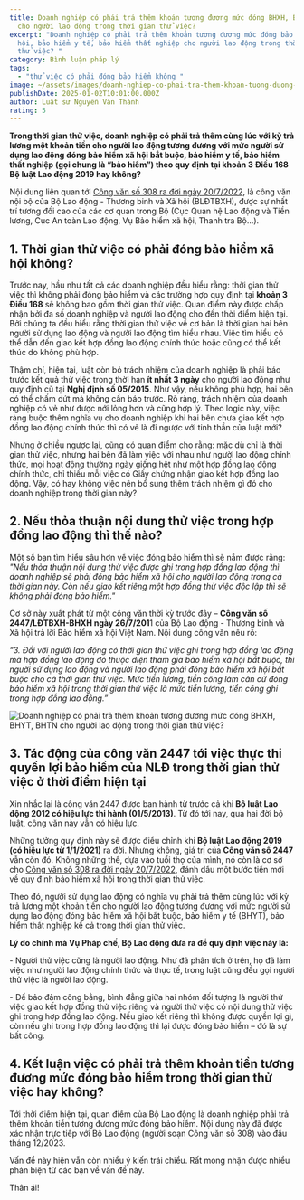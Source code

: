 ```yaml
---
title: Doanh nghiệp có phải trả thêm khoản tương đương mức đóng BHXH, BHYT, BHTN
  cho người lao động trong thời gian thử việc?
excerpt: "Doanh nghiệp có phải trả thêm khoản tương đương mức đóng bảo hiểm xã
  hội, bảo hiểm y tế, bảo hiểm thất nghiệp cho người lao động trong thời gian
  thử việc? "
category: Bình luận pháp lý
tags:
  - "thử việc có phải đóng bảo hiểm không "
image: ~/assets/images/doanh-nghiep-co-phai-tra-them-khoan-tuong-duong-muc-dong-bhxh-bhyt-bhtn-cho-nguoi-lao-dong-trong-thoi-gian-thu-viec.jpg
publishDate: 2025-01-02T10:01:00.000Z
author: Luật sư Nguyễn Văn Thành
rating: 5
---
```

**Trong thời gian thử việc, doanh nghiệp có phải trả thêm cùng lúc với kỳ trả lương một khoản tiền cho người lao động tương đương với mức người sử dụng lao động đóng bảo hiểm xã hội bắt buộc, bảo hiểm y tế, bảo hiểm thất nghiệp (gọi chung là “bảo hiểm”) theo quy định tại khoản 3 Điều 168 Bộ luật Lao động 2019 hay không?**

Nội dung liên quan tới [Công văn số 308 ra đời ngày 20/7/2022](https://luatvietnam.vn/lao-dong/cong-van-308-cv-pc-231335-d6.html), là công văn nội bộ của Bộ Lao động - Thương binh và Xã hội (BLĐTBXH), được sự nhất trí tương đối cao của các cơ quan trong Bộ (Cục Quan hệ Lao động và Tiền lương, Cục An toàn Lao động, Vụ Bảo hiểm xã hội, Thanh tra Bộ...).

## 1. Thời gian thử việc có phải đóng bảo hiểm xã hội không?

Trước nay, hầu như tất cả các doanh nghiệp đều hiểu rằng: thời gian thử việc thì không phải đóng bảo hiểm và các trường hợp quy định tại **khoản 3 Điều 168** sẽ không bao gồm thời gian thử việc. Quan điểm này được chấp nhận bởi đa số doanh nghiệp và người lao động cho đến thời điểm hiện tại. Bởi chúng ta đều hiểu rằng thời gian thử việc về cơ bản là thời gian hai bên người sử dụng lao động và người lao động tìm hiểu nhau. Việc tìm hiểu có thể dẫn đến giao kết hợp đồng lao động chính thức hoặc cũng có thể kết thúc do không phù hợp.

Thậm chí, hiện tại, luật còn bỏ trách nhiệm của doanh nghiệp là phải báo trước kết quả thử việc trong thời hạn **ít nhất 3 ngày** cho người lao động như quy định cũ tại **Nghị định số 05/2015**. Như vậy, nếu không phù hợp, hai bên có thể chấm dứt mà không cần báo trước. Rõ ràng, trách nhiệm của doanh nghiệp có vẻ như được nới lỏng hơn và cũng hợp lý. Theo logic này, việc ràng buộc thêm nghĩa vụ cho doanh nghiệp khi hai bên chưa giao kết hợp đồng lao động chính thức thì có vẻ là đi ngược với tinh thần của luật mới?

Nhưng ở chiều ngược lại, cũng có quan điểm cho rằng: mặc dù chỉ là thời gian thử việc, nhưng hai bên đã làm việc với nhau như người lao động chính thức, mọi hoạt động thường ngày giống hệt như một hợp đồng lao động chính thức, chỉ thiếu mỗi việc có Giấy chứng nhận giao kết hợp đồng lao động. Vậy, có hay không việc nên bổ sung thêm trách nhiệm gì đó cho doanh nghiệp trong thời gian này?

## 2. Nếu thỏa thuận nội dung thử việc trong hợp đồng lao động thì thế nào?

Một số bạn tìm hiểu sâu hơn về việc đóng bảo hiểm thì sẽ nắm được rằng: *"Nếu thỏa thuận nội dung thử việc được ghi trong hợp đồng lao động thì doanh nghiệp sẽ phải đóng bảo hiểm xã hội cho người lao động trong cả thời gian này. Còn nếu giao kết riêng một hợp đồng thử việc độc lập thì sẽ không phải đóng bảo hiểm."*

Cơ sở này xuất phát từ một công văn thời kỳ trước đây – **Công văn số 2447/LĐTBXH-BHXH ngày 26/7/201**1 của Bộ Lao động - Thương binh và Xã hội trả lời Bảo hiểm xã hội Việt Nam. Nội dung công văn nêu rõ:

*“3. Đối với người lao động có thời gian thử việc ghi trong hợp đồng lao động mà hợp đồng lao động đó thuộc diện tham gia bảo hiểm xã hội bắt buộc, thì người sử dụng lao động và người lao động phải đóng bảo hiểm xã hội bắt buộc cho cả thời gian thử việc. Mức tiền lương, tiền công làm căn cứ đóng bảo hiểm xã hội trong thời gian thử việc là mức tiền lương, tiền công ghi trong hợp đồng lao động.”*

![Doanh nghiệp có phải trả thêm khoản tương đương mức đóng BHXH, BHYT, BHTN cho người lao động trong thời gian thử việc?](~/assets/images/doanh-nghiep-co-phai-tra-them-khoan-tuong-duong-muc-dong-bhxh-bhyt-bhtn-cho-nguoi-lao-dong-trong-thoi-gian-thu-viec.jpg "Doanh nghiệp có phải trả thêm khoản tương đương mức đóng BHXH, BHYT, BHTN cho người lao động trong thời gian thử việc?")

## 3. Tác động của công văn 2447 tới việc thực thi quyền lợi bảo hiểm của NLĐ trong thời gian thử việc ở thời điểm hiện tại

Xin nhắc lại là công văn 2447 được ban hành từ trước cả khi **Bộ luật Lao động 2012 có hiệu lực thi hành (01/5/2013)**. Từ đó tới nay, qua hai đời bộ luật, công văn này vẫn có hiệu lực.

Những tưởng quy định này sẽ được điều chỉnh khi **Bộ luật Lao động 2019 (có hiệu lực từ 1/1/2021)** ra đời. Nhưng không, giá trị của **Công văn số 2447** vẫn còn đó. Không những thế, dựa vào tuổi thọ của mình, nó còn là cơ sở cho [Công văn số 308 ra đời ngày 20/7/2022](https://luatvietnam.vn/lao-dong/cong-van-308-cv-pc-231335-d6.html), đánh dấu một bước tiến mới về quy định bảo hiểm xã hội trong thời gian thử việc.

Theo đó, người sử dụng lao động có nghĩa vụ phải trả thêm cùng lúc với kỳ trả lương một khoản tiền cho người lao động tương đương với mức người sử dụng lao động đóng bảo hiểm xã hội bắt buộc, bảo hiểm y tế (BHYT), bảo hiểm thất nghiệp kể cả trong thời gian thử việc.

**Lý do chính mà Vụ Pháp chế, Bộ Lao động đưa ra để quy định việc này là:**

\- Người thử việc cũng là người lao động. Như đã phân tích ở trên, họ đã làm việc như người lao động chính thức và thực tế, trong luật cũng đều gọi người thử việc là người lao động.

\- Để bảo đảm công bằng, bình đẳng giữa hai nhóm đối tượng là người thử việc giao kết hợp đồng thử việc riêng và người thử việc có nội dung thử việc ghi trong hợp đồng lao động. Nếu giao kết riêng thì không được quyền lợi gì, còn nếu ghi trong hợp đồng lao động thì lại được đóng bảo hiểm – đó là sự bất công.

## 4. Kết luận việc có phải trả thêm khoản tiền tương đương mức đóng bảo hiểm trong thời gian thử việc hay không?

Tới thời điểm hiện tại, quan điểm của Bộ Lao động là doanh nghiệp phải trả thêm khoản tiền tương đương mức đóng bảo hiểm. Nội dung này đã được xác nhận trực tiếp với Bộ Lao động (người soạn Công văn số 308) vào đầu tháng 12/2023.

Vấn đề này hiện vẫn còn nhiều ý kiến trái chiều. Rất mong nhận được nhiều phản biện từ các bạn về vấn đề này.

Thân ái!

